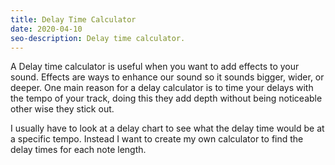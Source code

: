 ```yaml
---
title: Delay Time Calculator
date: 2020-04-10
seo-description: Delay time calculator.
---
```


A Delay time calculator is useful when you want to add effects to your sound. Effects are ways to enhance our sound so it sounds bigger, wider, or deeper. One main reason for a delay calculator is to time your delays with the tempo of your track, doing this they add depth without being noticeable other wise they stick out.

I usually have to look at a delay chart to see what the delay time would be at a specific tempo. Instead I want to create my own calculator to find the delay times for each note length.

<DelayCalculator />
